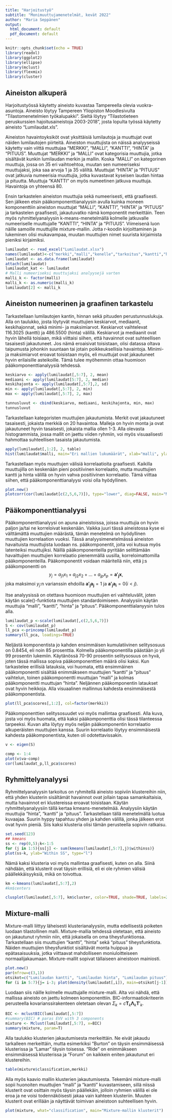 ---
title: "Harjoitustyö"
subtitle: "Monimuuttujamenetelmät, kevät 2022"
author: "Maria Seppänen"
output: 
  html_document: default
  pdf_document: default
---

```{r setup, include=FALSE}
knitr::opts_chunk$set(echo = TRUE)
library(readxl)
library(ggplot2)
library(ellipse)
library(mclust)
library(flexmix)
library(cluster)
```

## Aineiston alkuperä

Harjoitustyössä käytetty aineisto kuvastaa Tampereella olevia vuokra-asuntoja. Aineisto löytyy Tampereen
Yliopiston Moodlesivulta “Tilastomenetelmien työkalupakki”. Sieltä löytyy “Tilastotieteen peruskurssien
hajoitusaineistoja 2003-2018”, josta lopulta työssä käytetty aineisto “Lumilaudat.xls”. 

Aineiston havaintoyksiköt ovat yksittäisiä lumilautoja ja muuttujat ovat näiden lumilautojen piirteitä. Aineiston muuttujista on näissä analyyseissä käytetty vain viittä muuttujaa "MERKKI", "MALLI", "KANTTI", "HINTA" ja "PITUUS".  Muuttujat “MERKKI” ja "MALLI" ovat kategorisia muuttujia, jotka sisältävät kunkin lumilaudan merkin ja mallin. Koska "MALLI" on kategorinen muuttuja, jossa on 35 eri vaihtoehtoa, muutan sen numeeriseksi muuttujaksi, joka saa arvoja 1 ja 35 väliltä. Muuttujat “HINTA” ja "PITUUS" ovat jatkuvia numeerisia muuttujia, jotka kuvastavat kyseisen laudan hintaa ja pituutta. Muuttuja "KANTTI" on myös numeetinen jatkuva muuttuja. 
Havaintoja on yhteensä 80.



Ensin tarkastelen aineiston muuttujia sekä numeerisesti, että graafisesti. Sen jälkeen etsin pääkomponenttianalyysin avulla kuinka moneen komponenttiin aineiston muuttujat "MALLI", "KANTTI", "HINTA" ja "PITUUS" ja tarkastelen graafisesti, jakautuvatko nämä komponentit merkeittäin. Teen myös ryhmittelyanalyysin k-means-menetelmällä kolmelle jatkuvalle numeeriselle muuttujalle "KANTTI", "HINTA" ja "PITUUS". Viimeisenä luon näille samoille muuttujille mixture-mallin. Jotta r-koodin kirjoittaminen ja lukeminen olisi mukavampaa, muutan muuttujien nimet suurista kirjaimista pieniksi kirjaimiksi.



```{r data, echo=FALSE}
lumilaudat <- read_excel("Lumilaudat.xlsx")
names(lumilaudat)<-c("merkki","malli","kenelle","tarkoitus","kantti","hinta","pituus","merkkima")
lumilaudat <- as.data.frame(lumilaudat)
attach(lumilaudat)
lumilaudat_kat <- lumilaudat
# Malli numeeriseksi muuttujaksi analyysejä varten
malli_k <- factor(malli)
malli_k <- as.numeric(malli_k)
lumilaudat[2] <- malli_k

```

## Aineiston numeerinen ja graafinen tarkastelu

Tarkastellaan lumilautojen kantin, hinnan sekä pituuden perustunnuslukuja. Alla on taulukko, josta löytyvät muuttujien keskiarvot, mediaanit, keskihajonnat, sekä minimi- ja maksimiarvot. Keskiarvot vaihtelevat 116.3025 (kantti) ja 486.5500 (hinta) välillä. Keskiarvot ja mediaanit ovat hyvin lähellä toisiaan, mikä viittaisi siihen, että havainnot ovat suhteellisen tasaisesti jakautuneet. Jos nämä eroaisivat toisistaan, olisi datassa oltava taipumusta johonkin suuntaan tai jotain poikkeuksellisia havaintoja. Minimi- ja maksimiarvot eroavat toisistaan myös, eli muuttujat ovat jakautuneet hyvin erilaisille asteikoille. Tämä tulee myöhemmin ottaa huomioon pääkomponenttianalyysiä tehdessä.

```{r means, echo=FALSE}
keskiarvo <- apply(lumilaudat[,5:7], 2, mean)
mediaani <- apply(lumilaudat[5:7], 2, median)
keskihajonta <- apply(lumilaudat[,5:7],2, sd)
min <- apply(lumilaudat[,5:7], 2, min)
max <- apply(lumilaudat[,5:7], 2, max)

tunnusluvut <- cbind(keskiarvo, mediaani, keskihajonta, min, max)
tunnusluvut
```

Tarkastellaan kategoristen muuttujien jakautumista. Merkit ovat jakautuneet tasaisesti, jokaista merkkiä on 20 havaintoa. Malleja on  hyvin monta ja  ovat jakautuneet hyvin tasaisesti, jokaista mallia ollen 1-3. Alla olevasta histogrammista, jossa mallit on jaettu viiden ryhmiin, voi myös visuaalisesti hahmottaa suhteellisen tasaista jakautumista.

```{r, echo=FALSE, fig.height = 3.5, fig.width= 5,}
apply(lumilaudat[,1:2], 2, table)
hist(lumilaudat$malli, main="Eri mallien lukumäärät", xlab="malli", ylab="lukumäärä")
```

Tarkastellaan myös muuttujen välisiä korrelaatioita graafisesti. Kaikilla muuttujilla on keskenään pieni positiivinen korrelaatio, mutta muuttujien kantti ja hinta välillä on hyvin vahva positiivinen korrelaatio. Tämä viittaa siihen, että pääkomponenttianalyysi voisi olla hyödyllinen.

```{r, echo=FALSE, fig.height = 4, fig.width= 5,}
plot.new()
plotcorr(cor(lumilaudat[c(2,5,6,7)]), type="lower", diag=FALSE, main="Muuttujien välinen korrelaatio")
```

## Pääkomponenttianalyysi

Pääkomponenttianalyysi on apuna aineistoissa, joissa muuttujia on hyvin paljon ja/tai ne korreloivat keskenään. Vaikka juuri tässä aineistossa kyse ei välttämättä muuttujien määrästä, tämän menetelmä on hyödyllinen muuttujien korrelaation vuoksi. Tässä analyysimenetelmässä aineiston havaituista muuttujista luodaan ns. pääkomponentit, joita voi kutsua myös latenteiksi muuttujiksi. Näillä pääkomponenteilla pyritään selittämään havaittujien muuttujien korrelaatio pienemmällä uusilla, korreloimattomilla pääkomponenteilla. Pääkomponentit voidaan määritellä niin, että j:s pääkomponentti on
$$y_j = a_{j1}x_1+a_{j2}x_2+...+a_{jp}x_p=\mathbf{a'_jx},$$
joka maksimoi $y_j$:n varianssin ehdoilla $\mathbf{a'_ja_j}=1$ ja $\mathbf{a'_ja_i}=0 (i<j)$.

Itse analyysissä on otettava huomioon muuttujien eri vaihteluvälit, joten käytän scale()-funktiota muuttujien standardoimiseen. Analyysiin käytän muuttujia "malli", "kantti", "hinta" ja "pituus". Pääkomponenttialanyysin tulos alla.

```{r PCA, echo=FALSE}
lumilaudat_p <-scale(lumilaudat[,c(2,5,6,7)])
S <- cov(lumilaudat_p)
ll_pca <-princomp(lumilaudat_p)
summary(ll_pca, loadings=TRUE)
```

Neljästä komponentista jo kahden ensimmäisen kumulatiivinen selitysosuus on 0.8454, eli noin 85 prosenttia. Kolmella pääkomponentilla päästään jo yli 99 prosentin lukemiin. Käytänössä 70-90 prosentin selitysosuus on hyvä, joten tässä mallissa sopiva pääkomponenttien määrä olisi kaksi. Kun tarkastelee erillisiä latauksia, voi huomata, että ensimmäinen pääkomponentti sisältää enimmäkseen muuttujien "kantti" ja "pituus" vaihtelun, toinen pääkomponentti muuttujan "malli" ja kolmas pääkomponentti muuttujan "hinta". Neljännen pääkomponentin lataukset ovat hyvin heikkoja. Alla visuaalinen mallinnus kahdesta ensimmäisestä pääkomponentista. 

```{r PCA2, echo=FALSE, fig.height = 3.3, fig.width= 5}
plot(ll_pca$scores[,1:2], col=factor(merkki))
```

Pääkomponenttien selitysosuudet voi myös mallintaa graafisesti. Alla kuva, josta voi myös huomata, että kaksi pääkomponenttia olisi tässä tilanteessa tarpeeksi. Kuvan alta löytyy myös neljän pääkomponentin korrelaatio alkuperäisten muuttujien kanssa. Suurin korrelaatio löytyy ensimmäisestä kahdesta pääkomponentista, kuten oli odotettavissakin.

```{r PCA3, echo=FALSE, fig.height = 3, fig.width= 5,}
v <- eigen(S)

comp <- 1:4
plot(v$va~comp)
cor(lumilaudat_p,ll_pca$scores)
```
\newpage

## Ryhmittelyanalyysi

Ryhmittelyanalyysin tarkoitus on ryhmitellä aineisto sopiviin klustereihin niin, että yhden klusterin sisältämät havainnot ovat jollain tapaa samankaltaisia, mutta havainnot eri klustereissa eroavat toisistaan. Käytän ryhmittelyanalyysiin tällä kertaa kmeans-menetelmää. Analyysiin käytän muuttujia "hinta", "kantti" ja "pituus". Tarkastellaan tällä menetelmällä luotua kuvaajaa. Suurin hyppy tapahtuu yhden ja kahden välillä, jonka jälkeen erot ovat hyvin pieniä. Siis kaksi klusteria olisi tämän perusteella sopivin ratkaisu. 

```{r Ryhmittelyanalyysi, echo=FALSE, fig.height = 3.5, fig.width= 5}
set.seed(123)
## kmeans
ss <- rep(0,5);k<-1:5
for (j in 1:5){ss[j] <- sum(kmeans(lumilaudat[,5:7],j)$withinss)}
plot(ss~k, ylab="Within SS", type="l")
```

Nämä kaksi klusteria voi myös mallintaa graafisesti, kuten on alla. Siinä nähdään, että klusterit ovat täysin erillisiä, eli ei ole ryhmien välisiä päällekkäisyyksiä, mikä on toivottua. 

```{r clusplot, echo=FALSE, fig.height=3.5}
km <-kmeans(lumilaudat[,5:7],2)
#km$centers

clusplot(lumilaudat[,5:7], km$cluster, color=TRUE, shade=TRUE, labels=2, lines=0, main="K-means menetelmän mukaiset klusterit")
```
\newpage

## Mixture-malli

Mixture-malli liittyy läheisesti klusterianalyysiin, mutta edellisestä poiketen luodaan tilastollinen malli. Mixture-mallia tehdessä oletetaan, että aineisto on jakautunut ryhmiin niin, että jokaisella on oma tiheysfunktionsa. Tarkastellaan siis muuttujien "kantti", "hinta" sekä "pituus" tiheysfunktiota. Näiden muuttujien tiheysfunktiot sisältävät monta huippua ja epätasaisuuksia, jotka viittaavat mahdolliseen moniuloitteiseen normaalijakaumaan. Mixture-mallit sopivat tällaiseen aineistoon mainiosti.


```{r, echo=FALSE, fig.height=7.5}
plot.new()
par(mfrow=c(3,1))
otsikot=c("Lumilaudan kantti", "Lumilaudan hinta", "Lumilaudan pituus")
for (i in 5:7){j= i-3; plot(density(lumilaudat[,i]), main=otsikot[j-1])}
```

\newpage 

Luodaan siis näille kolmelle muuttujalle mixture-malli. Alta voi nähdä, että mallissa aineisto on jaettu kolmeen komponenttiin. BIC-informaatiokriteerin perusteella kovarianssirakenteen oletetaan olevan $\Sigma_k=c\mathbf{T}_k\mathbf{\Lambda}_k\mathbf{T}'_k$.

```{r Mixture-malli, echo=FALSE}
BIC <- mclustBIC(lumilaudat[,5:7])
#summary(BIC) # paras EVV with 3 components
mixture <- Mclust(lumilaudat[,5:7], x=BIC)
summary(mixture, param=T)
```

Alla taulukko klusterien jakautumisesta merkeittäin. Ne eivät jakaudu tarkalleen merkeittäin, mutta esimerkiksi "Burton" on täysin ensimmäisessä klusterissa ja "Lamar" täysin toisessa. "Ride" on enimmäkseen ensimmäisessä klusterissa ja "Forum" on kaikkein eniten jakautunut eri klustereihin.

```{r table, echo=FALSE}
table(mixture$classification,merkki)
``` 

\newpage 

Alla myös kaavio mallin klusterien jakautumisesta. Tekemäni mixture-malli sopii huonoiten muuttujien "malli" ja "kantti" kuvastamiseen, sillä niissä klusterit ovat osittain myös täysin päällekäin, jolloin ryhmien välillä ei ole eroa ja ne voisi todennäköisesti jakaa vain kahteen klusteriin. Muuten klusterit ovat erillään ja näyttävät toimivan aineistoon suhteellisen hyvin. 


```{r Mixture2, echo=FALSE, fig.height=3.5}
plot(mixture, what="classification", main="Mixture-mallin klusterit")
```